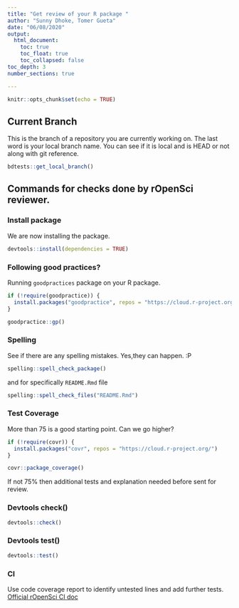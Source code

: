 ```yaml
---
title: "Get review of your R package "
author: "Sunny Dhoke, Tomer Gueta"
date: "06/08/2020"
output:
  html_document: 
    toc: true
    toc_float: true
    toc_collapsed: false
toc_depth: 3
number_sections: true

---
```



```r
knitr::opts_chunk$set(echo = TRUE)
```


## Current Branch 

This is the branch of a repository you are currently working on.
The last word is your local branch name. You can see if it is local and is HEAD or not
along with git reference.


```r
bdtests::get_local_branch()
```


## Commands for checks done by rOpenSci reviewer.

### Install package

We are now installing the package.

```r
devtools::install(dependencies = TRUE)
```

### Following good practices?

Running `goodpractices` package on your R package.

```r
if (!require(goodpractice)) {
  install.packages("goodpractice", repos = "https://cloud.r-project.org/")
}
```

```r

goodpractice::gp()
```

### Spelling 

See if there are any spelling mistakes. Yes,they can happen. :P

```r

spelling::spell_check_package()
```
and for specifically `README.Rmd` file

```r

spelling::spell_check_files("README.Rmd")
```

### Test Coverage

More than 75 is a good starting point. Can we go higher?

```r
if (!require(covr)) {
  install.packages("covr", repos = "https://cloud.r-project.org/")
}
```

```r
covr::package_coverage()
```

If not 75% then additional tests and explanation needed before sent for review.


### Devtools check() 

```r
devtools::check()
```

### Devtools test() 

```r
devtools::test()
```


### CI 

Use code coverage report to identify untested lines and add further tests.
[Official rOpenSci CI doc](https://devguide.ropensci.org/ci.html#coverage)

